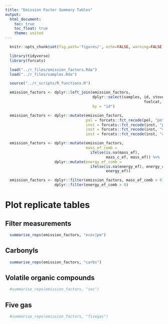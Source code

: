 ```yaml
---
title: "Emission Factor Summary Tables"
output:
  html_document:
    toc: true
    toc_float: true
    theme: united
---
```


```r
  knitr::opts_chunk$set(fig.path='figures/', echo=FALSE, warning=FALSE, message=FALSE, cache=FALSE, results='markup')

  library(tidyverse)
  library(forcats)
```

```r
  load("../r_files/emission_factors.Rda")
  load("../r_files/samples.Rda")
```

```r
  source("../r_scripts/R_functions.R")
```

```r
  emission_factors <- dplyr::left_join(emission_factors, 
                                       dplyr::select(samples, id, stove, fuel,
                                                              fuelcat, stovecat),
                                       by = "id")
```

```r
  emission_factors <- dplyr::mutate(emission_factors,
                                    pol = forcats::fct_recode(pol, "pm" = "grav"),
                                    inst = forcats::fct_recode(inst, "pm" = "grav"),
                                    inst = forcats::fct_recode(inst, "vocs" = "voc"),
                                    inst = forcats::fct_recode(inst, "carbonyls" = "carbs"))
```

```r
  emission_factors <- dplyr::mutate(emission_factors, 
                                    mass_ef_comb = 
                                      ifelse(is.na(mass_ef),
                                             mass_c_ef, mass_ef)) %>%
                      dplyr::mutate(energy_ef_comb =
                                      ifelse(is.na(energy_ef), energy_c_ef,
                                             energy_ef))
```

```r
  emission_factors <- dplyr::filter(emission_factors, mass_ef_comb > 0) %>%
                      dplyr::filter(energy_ef_comb > 0) 
```

# Plot replicate tables

## Filter measurements

```r
  summarise_reps(emission_factors, "ecoc|pm")
```

## Carbonyls

```r
  summarise_reps(emission_factors, "carbs")
```

## Volatile organic compounds

```r
  #summarise_reps(emission_factors, "voc")
```

## Five gas

```r
  #summarise_reps(emission_factors, "fivegas")
```
